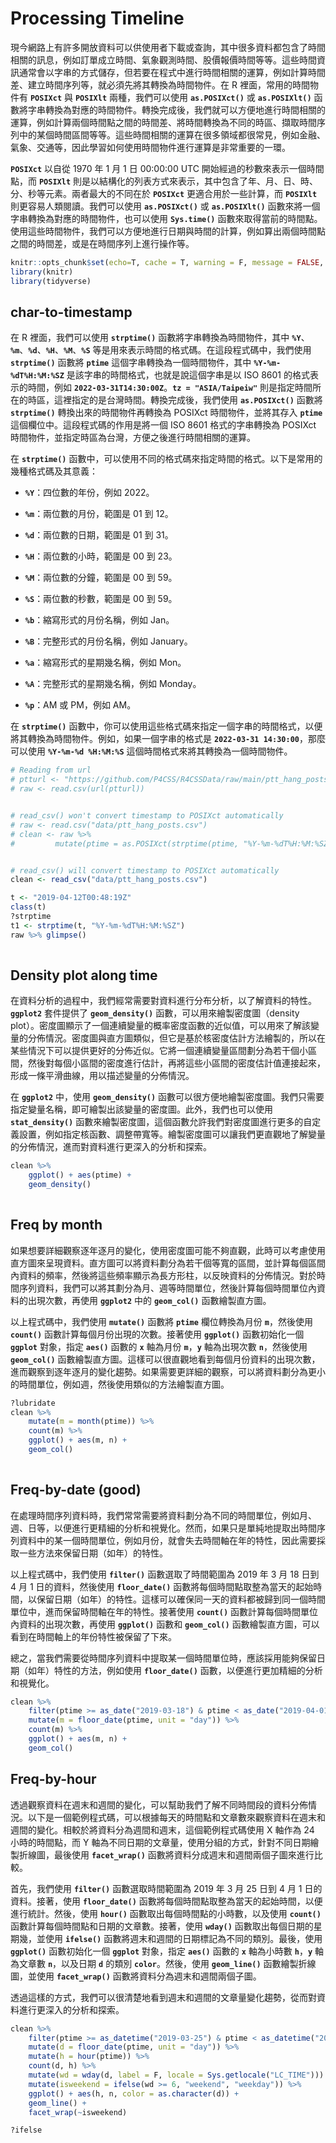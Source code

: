 # Processing Timeline {#timeline}

現今網路上有許多開放資料可以供使用者下載或查詢，其中很多資料都包含了時間相關的訊息，例如訂單成立時間、氣象觀測時間、股價報價時間等等。這些時間資訊通常會以字串的方式儲存，但若要在程式中進行時間相關的運算，例如計算時間差、建立時間序列等，就必須先將其轉換為時間物件。在
R 裡面，常用的時間物件有 **`POSIXct`** 與 **`POSIXlt`**
兩種，我們可以使用 **`as.POSIXct()`** 或 **`as.POSIXlt()`**
函數將字串轉換為對應的時間物件。轉換完成後，我們就可以方便地進行時間相關的運算，例如計算兩個時間點之間的時間差、將時間轉換為不同的時區、擷取時間序列中的某個時間區間等等。這些時間相關的運算在很多領域都很常見，例如金融、氣象、交通等，因此學習如何使用時間物件進行運算是非常重要的一環。

**`POSIXct`** 以自從 1970 年 1 月 1 日 00:00:00 UTC
開始經過的秒數來表示一個時間點，而 **`POSIXlt`**
則是以結構化的列表方式來表示，其中包含了年、月、日、時、分、秒等元素。兩者最大的不同在於
**`POSIXct`** 更適合用於一些計算，而 **`POSIXlt`**
則更容易人類閱讀。我們可以使用 **`as.POSIXct()`** 或 **`as.POSIXlt()`**
函數來將一個字串轉換為對應的時間物件，也可以使用 **`Sys.time()`**
函數來取得當前的時間點。使用這些時間物件，我們可以方便地進行日期與時間的計算，例如算出兩個時間點之間的時間差，或是在時間序列上進行操作等。

```r
knitr::opts_chunk$set(echo=T, cache = T, warning = F, message = FALSE, class.output = "output")
library(knitr)
library(tidyverse)
```

## char-to-timestamp

在 R 裡面，我們可以使用 **`strptime()`** 函數將字串轉換為時間物件，其中
**`%Y`**、**`%m`**、**`%d`**、**`%H`**、**`%M`**、**`%S`**
等是用來表示時間的格式碼。在這段程式碼中，我們使用 **`strptime()`**
函數將 **`ptime`** 這個字串轉換為一個時間物件，其中
**`%Y-%m-%dT%H:%M:%SZ`** 是該字串的時間格式，也就是說這個字串是以 ISO
8601 的格式表示的時間，例如
**`2022-03-31T14:30:00Z`**。**`tz = "ASIA/Taipeiw"`**
則是指定時間所在的時區，這裡指定的是台灣時間。轉換完成後，我們使用
**`as.POSIXct()`** 函數將 **`strptime()`** 轉換出來的時間物件再轉換為
POSIXct 時間物件，並將其存入 **`ptime`**
這個欄位中。這段程式碼的作用是將一個 ISO 8601 格式的字串轉換為 POSIXct
時間物件，並指定時區為台灣，方便之後進行時間相關的運算。

在 **`strptime()`**
函數中，可以使用不同的格式碼來指定時間的格式。以下是常用的幾種格式碼及其意義：

-   **`%Y`**：四位數的年份，例如 2022。

-   **`%m`**：兩位數的月份，範圍是 01 到 12。

-   **`%d`**：兩位數的日期，範圍是 01 到 31。

-   **`%H`**：兩位數的小時，範圍是 00 到 23。

-   **`%M`**：兩位數的分鐘，範圍是 00 到 59。

-   **`%S`**：兩位數的秒數，範圍是 00 到 59。

-   **`%b`**：縮寫形式的月份名稱，例如 Jan。

-   **`%B`**：完整形式的月份名稱，例如 January。

-   **`%a`**：縮寫形式的星期幾名稱，例如 Mon。

-   **`%A`**：完整形式的星期幾名稱，例如 Monday。

-   **`%p`**：AM 或 PM，例如 AM。

在 **`strptime()`**
函數中，你可以使用這些格式碼來指定一個字串的時間格式，以便將其轉換為時間物件。例如，如果一個字串的格式是
**`2022-03-31 14:30:00`**，那麼可以使用 **`%Y-%m-%d %H:%M:%S`**
這個時間格式來將其轉換為一個時間物件。

```r

# Reading from url
# ptturl <- "https://github.com/P4CSS/R4CSSData/raw/main/ptt_hang_posts.csv"
# raw <- read.csv(url(ptturl))


# read_csv() won't convert timestamp to POSIXct automatically
# raw <- read.csv("data/ptt_hang_posts.csv")
# clean <- raw %>%
#         mutate(ptime = as.POSIXct(strptime(ptime, "%Y-%m-%dT%H:%M:%SZ")))


# read_csv() will convert timestamp to POSIXct automatically
clean <- read_csv("data/ptt_hang_posts.csv")
```

```r
t <- "2019-04-12T00:48:19Z"
class(t)
?strptime
t1 <- strptime(t, "%Y-%m-%dT%H:%M:%SZ")
raw %>% glimpse()
    
```

## Density plot along time

在資料分析的過程中，我們經常需要對資料進行分布分析，以了解資料的特性。**`ggplot2`**
套件提供了 **`geom_density()`** 函數，可以用來繪製密度圖（density
plot）。密度圖顯示了一個連續變量的概率密度函數的近似值，可以用來了解該變量的分佈情況。密度圖與直方圖類似，但它是基於核密度估計方法繪製的，所以在某些情況下可以提供更好的分佈近似。它將一個連續變量區間劃分為若干個小區間，然後對每個小區間的密度進行估計，再將這些小區間的密度估計值連接起來，形成一條平滑曲線，用以描述變量的分佈情況。

在 **`ggplot2`** 中，使用 **`geom_density()`**
函數可以很方便地繪製密度圖。我們只需要指定變量名稱，即可繪製出該變量的密度圖。此外，我們也可以使用
**`stat_density()`**
函數來繪製密度圖，這個函數允許我們對密度圖進行更多的自定義設置，例如指定核函數、調整帶寬等。繪製密度圖可以讓我們更直觀地了解變量的分佈情況，進而對資料進行更深入的分析和探索。

```r
clean %>%
    ggplot() + aes(ptime) + 
    geom_density()
    
```

## Freq by month

如果想要詳細觀察逐年逐月的變化，使用密度圖可能不夠直觀，此時可以考慮使用直方圖來呈現資料。直方圖可以將資料劃分為若干個等寬的區間，並計算每個區間內資料的頻率，然後將這些頻率顯示為長方形柱，以反映資料的分佈情況。對於時間序列資料，我們可以將其劃分為月、週等時間單位，然後計算每個時間單位內資料的出現次數，再使用
**`ggplot2`** 中的 **`geom_col()`** 函數繪製直方圖。

以上程式碼中，我們使用 **`mutate()`** 函數將 **`ptime`** 欄位轉換為月份
**`m`**，然後使用 **`count()`** 函數計算每個月份出現的次數。接著使用
**`ggplot()`** 函數初始化一個 **`ggplot`** 對象，指定 **`aes()`** 函數的
**`x`** 軸為月份 **`m`**，**`y`** 軸為出現次數 **`n`**，然後使用
**`geom_col()`**
函數繪製直方圖。這樣可以很直觀地看到每個月份資料的出現次數，進而觀察到逐年逐月的變化趨勢。如果需要更詳細的觀察，可以將資料劃分為更小的時間單位，例如週，然後使用類似的方法繪製直方圖。

```r
?lubridate
clean %>%
    mutate(m = month(ptime)) %>% 
    count(m) %>%
    ggplot() + aes(m, n) + 
    geom_col()
    

```

## Freq-by-date (good)

在處理時間序列資料時，我們常常需要將資料劃分為不同的時間單位，例如月、週、日等，以便進行更精細的分析和視覺化。然而，如果只是單純地提取出時間序列資料中的某一個時間單位，例如月份，就會失去時間軸在年的特性，因此需要採取一些方法來保留日期（如年）的特性。

以上程式碼中，我們使用 **`filter()`** 函數選取了時間範圍為 2019 年 3 月
18 日到 4 月 1 日的資料，然後使用 **`floor_date()`**
函數將每個時間點取整為當天的起始時間，以保留日期（如年）的特性。這樣可以確保同一天的資料都被歸到同一個時間單位中，進而保留時間軸在年的特性。接著使用
**`count()`** 函數計算每個時間單位內資料的出現次數，再使用
**`ggplot()`** 函數和 **`geom_col()`**
函數繪製直方圖，可以看到在時間軸上的年份特性被保留了下來。

總之，當我們需要從時間序列資料中提取某一個時間單位時，應該採用能夠保留日期（如年）特性的方法，例如使用
**`floor_date()`** 函數，以便進行更加精細的分析和視覺化。

```r
clean %>%
    filter(ptime >= as_date("2019-03-18") & ptime < as_date("2019-04-01")) %>%
    mutate(m = floor_date(ptime, unit = "day")) %>% 
    count(m) %>%
    ggplot() + aes(m, n) + 
    geom_col()
```

## Freq-by-hour

透過觀察資料在週末和週間的變化，可以幫助我們了解不同時間段的資料分佈情況。以下是一個範例程式碼，可以根據每天的時間點和文章數來觀察資料在週末和週間的變化。相較於將資料分為週間和週末，這個範例程式碼使用
X 軸作為 24 小時的時間點，而 Y
軸為不同日期的文章量，使用分組的方式，針對不同日期繪製折線圖，最後使用
**`facet_wrap()`** 函數將資料分成週末和週間兩個子圖來進行比較。

首先，我們使用 **`filter()`** 函數選取時間範圍為 2019 年 3 月 25 日到 4
月 1 日的資料。接著，使用 **`floor_date()`**
函數將每個時間點取整為當天的起始時間，以便進行統計。然後，使用
**`hour()`** 函數取出每個時間點的小時數，以及使用 **`count()`**
函數計算每個時間點和日期的文章數。接著，使用 **`wday()`**
函數取出每個日期的星期幾，並使用 **`ifelse()`**
函數將週末和週間的日期標記為不同的類別。最後，使用 **`ggplot()`**
函數初始化一個 **`ggplot`** 對象，指定 **`aes()`** 函數的 **`x`**
軸為小時數 **`h`**，**`y`** 軸為文章數 **`n`**，以及日期 **`d`** 的類別
**`color`**。然後，使用 **`geom_line()`** 函數繪製折線圖，並使用
**`facet_wrap()`** 函數將資料分為週末和週間兩個子圖。

透過這樣的方式，我們可以很清楚地看到週末和週間的文章量變化趨勢，從而對資料進行更深入的分析和探索。

```r
clean %>%
    filter(ptime >= as_datetime("2019-03-25") & ptime < as_datetime("2019-04-01")) %>%
    mutate(d = floor_date(ptime, unit = "day")) %>%
    mutate(h = hour(ptime)) %>%
    count(d, h) %>%
    mutate(wd = wday(d, label = F, locale = Sys.getlocale("LC_TIME"))) %>%
    mutate(isweekend = ifelse(wd >= 6, "weekend", "weekday")) %>%
    ggplot() + aes(h, n, color = as.character(d)) + 
    geom_line() + 
    facet_wrap(~isweekend)

?ifelse
```
